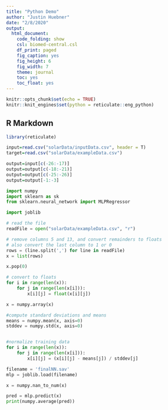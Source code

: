 ```yaml
---
title: "Python Demo"
author: "Justin Huebner"
date: "2/8/2020"
output: 
  html_document:
    code_folding: show
    csl: biomed-central.csl
    df_print: paged
    fig_caption: yes
    fig_height: 6
    fig_width: 7
    theme: journal
    toc: yes
    toc_float: yes
---
```


```r
knitr::opts_chunk$set(echo = TRUE)
knitr::knit_engines$set(python = reticulate::eng_python)
```

## R Markdown

```r
library(reticulate)

input=read.csv("solarData/inputData.csv", header = T)
target=read.csv("solarData/exampleData.csv")

output=input[c(-26:-17)]
output=output[c(-18:-21)]
output=output[c(-25:-26)]
output=output[-1:-3]
```

```python
import numpy
import sklearn as sk
from sklearn.neural_network import MLPRegressor

import joblib

# read the file
readFile = open("solarData/exampleData.csv", "r")

# remove columns 5 and 13, and convert remainders to floats
# also convert the last column to 1 or 0
rows = (line.split(',') for line in readFile)
x = list(rows)

x.pop(0)

# convert to floats
for i in range(len(x)):
    for j in range(len(x[i])):
        x[i][j] = float(x[i][j])

x = numpy.array(x)

#compute standard deviations and means
means = numpy.mean(x, axis=0)
stddev = numpy.std(x, axis=0)


#normalize training data
for i in range(len(x)):
    for j in range(len(x[i])):
        x[i][j] = (x[i][j] - means[j]) / stddev[j]

filename = 'finalNN.sav'
mlp = joblib.load(filename)

x = numpy.nan_to_num(x)

pred = mlp.predict(x)
print(numpy.average(pred))
```